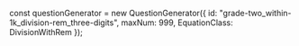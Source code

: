 
const questionGenerator = new QuestionGenerator({
	id: "grade-two_within-1k_division-rem_three-digits",
	maxNum: 999,
	EquationClass: DivisionWithRem
});

<Meta title={questionGenerator.getName()} parameters={defaultDocParams()} />

<Title>{questionGenerator.getTitle()}</Title>

<Canvas className="custom-docs-story">
	<QuizContainer questionGenerator={questionGenerator} />
</Canvas>
